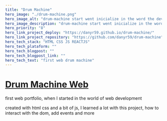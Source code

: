 ```yaml
---
title: "Drum Machine"
hero_image: "./drum-machine.png"
hero_image_alt: "drum-machine start went inicialize in the word the development Web"
hero_image_description: "drum-machine start went inicialize in the word the development Web"
hero_priority: "8"
hero_link_project_deploy: "https://danyr59.github.io/drum-machine/"
hero_link_project_repository: "https://github.com/danyr59/drum-machine"
hero_tech_stack: "HTML CSS JS REACTJS"
hero_tech_plataform: ""
hero_tech_blogpost: ""
hero_tech_blogpost_link: ""
hero_tech_text: "first web drum machine"
---
```


# [Drum Machine Web](https://danyr59.github.io/drum-machine/ "portafolio") 

first web portfolio, when I started in the world of web development

created with html css and a bit of js, I learned a lot with this project, how to interact with the dom, add events and more
